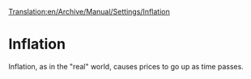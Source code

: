[[Translation:en/Archive/Manual/Settings/Inflation]]
=Inflation=

Inflation, as in the "real" world, causes prices to go up as time passes.